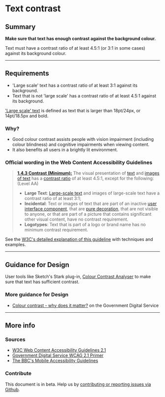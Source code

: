 
# Text contrast

## Summary

**Make sure that text has enough contrast against the background colour.**

Text must have a contrast ratio of at least 4.5:1 (or 3:1 in some cases) against its background colour.

---

## Requirements

* 'Large scale' text has a contrast ratio of at least 3:1 against its background.
* Text that is not 'large scale' has a contrast ratio of at least 4.5:1 against its background.

['Large scale' text](https://www.w3.org/TR/UNDERSTANDING-WCAG20/visual-audio-contrast-contrast.html#larger-scaledef) is defined as text that is larger than 18pt/24px, or 14pt/18.5px and bold.

### Why?

* Good colour contrast assists people with vision impairment (including colour blindness) and cognitive impairments when viewing content.
* It also benefits all users in a brightly lit environment.

### Official wording in the Web Content Accessibility Guidelines

> [**1.4.3 Contrast (Minimum):**](https://www.w3.org/TR/UNDERSTANDING-WCAG20/content-structure-separation-programmatic.html) The visual presentation of [text](https://www.w3.org/TR/UNDERSTANDING-WCAG20/visual-audio-contrast-contrast.html#textdef) and [images of text](https://www.w3.org/TR/UNDERSTANDING-WCAG20/visual-audio-contrast-contrast.html#images-of-textdef) has a [contrast ratio](https://www.w3.org/TR/UNDERSTANDING-WCAG20/visual-audio-contrast-contrast.html#contrast-ratiodef) of at least 4.5:1, except for the following: (Level AA)
>
> * **Large Text**: [Large-scale text](https://www.w3.org/TR/UNDERSTANDING-WCAG20/visual-audio-contrast-contrast.html#larger-scaledef) and images of large-scale text have a contrast ratio of at least 3:1;
> * **Incidental**: Text or images of text that are part of an inactive [user interface component](https://www.w3.org/TR/UNDERSTANDING-WCAG20/visual-audio-contrast-contrast.html#user-interface-componentdef), that are [pure decoration](https://www.w3.org/TR/UNDERSTANDING-WCAG20/visual-audio-contrast-contrast.html#puredecdef), that are not visible to anyone, or that are part of a picture that contains significant other visual content, have no contrast requirement.
> * **Logotypes**: Text that is part of a logo or brand name has no minimum contrast requirement.

See the [W3C's detailed explanation of this guideline](https://www.w3.org/TR/UNDERSTANDING-WCAG20/content-structure-separation-programmatic.html) with techniques and examples.

---

## Guidance for Design

User tools like Sketch's Stark plug-in, [Colour Contrast Analyser](https://developer.paciellogroup.com/resources/contrastanalyser/) to make sure that text has sufficient contrast.

### More guidance for Design

* [Colour contrast - why does it matter?](https://accessibility.blog.gov.uk/2016/06/17/colour-contrast-why-does-it-matter/) on the Government Digital Service

---

## More info

### Sources

* [W3C Web Content Accessibility Guidelines 2.1](https://www.w3.org/TR/WCAG21/)
* [Government Digital Service WCAG 2.1 Primer](https://alphagov.github.io/wcag-primer/)
* [The BBC's Mobile Accessibility Guidelines](https://www.bbc.co.uk/guidelines/futuremedia/accessibility/mobile/summary)

### Contribute

This document is in beta. Help us by [contributing or reporting issues via Github](https://github.com/web-accessibility-io/web-accessibility.io).
